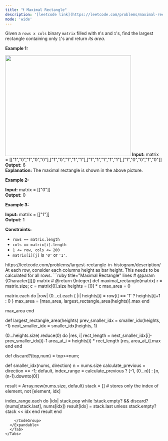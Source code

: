 ```yaml
---
title: "❗️ Maximal Rectangle"
description: '[leetcode link](https://leetcode.com/problems/maximal-rectangle/description/)'
mode: 'wide'
---
```

<Tabs>
  <Tab title="Question" icon="circle-question" iconType="regular">
    <Card>
      <p>Given a <code>rows x cols</code>&nbsp;binary <code>matrix</code> filled with <code>0</code>&#39;s and <code>1</code>&#39;s, find the largest rectangle containing only <code>1</code>&#39;s and return <em>its area</em>.</p>   <p><strong class="example">Example 1:</strong></p> <img alt="" src="https://assets.leetcode.com/uploads/2020/09/14/maximal.jpg" style="width: 402px; height: 322px;" />  <strong>Input:</strong> matrix = [[&quot;1&quot;,&quot;0&quot;,&quot;1&quot;,&quot;0&quot;,&quot;0&quot;],[&quot;1&quot;,&quot;0&quot;,&quot;1&quot;,&quot;1&quot;,&quot;1&quot;],[&quot;1&quot;,&quot;1&quot;,&quot;1&quot;,&quot;1&quot;,&quot;1&quot;],[&quot;1&quot;,&quot;0&quot;,&quot;0&quot;,&quot;1&quot;,&quot;0&quot;]] <br/> <strong>Output:</strong> 6 <br/> <strong>Explanation:</strong> The maximal rectangle is shown in the above picture.   <p><strong class="example">Example 2:</strong></p>   <strong>Input:</strong> matrix = [[&quot;0&quot;]] <br/> <strong>Output:</strong> 0   <p><strong class="example">Example 3:</strong></p>   <strong>Input:</strong> matrix = [[&quot;1&quot;]] <br/> <strong>Output:</strong> 1    <p><strong>Constraints:</strong></p>  <ul>  <li><code>rows == matrix.length</code></li>  <li><code>cols == matrix[i].length</code></li>  <li><code>1 &lt;= row, cols &lt;= 200</code></li>  <li><code>matrix[i][j]</code> is <code>&#39;0&#39;</code> or <code>&#39;1&#39;</code>.</li> </ul> 
    </Card>
  </Tab>
  <Tab title="Solution" icon="lightbulb" iconType="regular" >
    <Card>
      https://leetcode.com/problems/largest-rectangle-in-histogram/description/ 
At each row, consider each columns height as bar height. This needs to be calculated for all rows.
</Card>
  <Expandable title="code">
    <CodeGroup dropdown>
```ruby title="Maximal Rectangle" lines
# @param {Character[][]} matrix
# @return {Integer}
def maximal_rectangle(matrix)
  r = matrix.size; c = matrix[0].size
  heights = [0] * c
  max_area = 0

  matrix.each do |row|
    (0...c).each { |i| heights[i] = row[i] == '1' ? heights[i]+1 : 0 }
    max_area = [max_area, largest_rectangle_area(heights)].max
  end

  max_area
end

def largest_rectangle_area(heights)
  prev_smaller_idx = smaller_idx(heights, -1)
  next_smaller_idx = smaller_idx(heights, 1)

  (0...heights.size).reduce(0) do |res, i|
    rect_length = next_smaller_idx[i]-prev_smaller_idx[i]-1
    area_at_i = heights[i] * rect_length
    [res, area_at_i].max
  end
end

def discard?(top,num) = top>=num;

def smaller_idx(nums, direction)
  n = nums.size
  calculate_previous = direction == -1;
  default, index_range = calculate_previous ? [-1, (0...n)] : [n, (n-1).downto(0)]

  result = Array.new(nums.size, default)
  stack = [] # stores only the index of element, not [element, idx]

  index_range.each do |idx|
    stack.pop while !stack.empty? && discard?(nums[stack.last], nums[idx])
    result[idx] = stack.last unless stack.empty?
    stack << idx
  end
  result
end
```
    </CodeGroup>
  </Expandable>
  </Tab>
</Tabs>